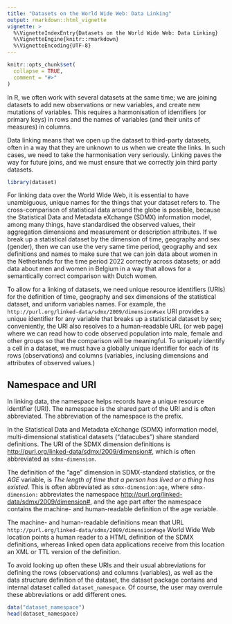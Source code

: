 ```yaml
---
title: "Datasets on the World Wide Web: Data Linking"
output: rmarkdown::html_vignette
vignette: >
  %\VignetteIndexEntry{Datasets on the World Wide Web: Data Linking}
  %\VignetteEngine{knitr::rmarkdown}
  %\VignetteEncoding{UTF-8}
---
```


```r
knitr::opts_chunk$set(
  collapse = TRUE,
  comment = "#>"
)
```

In R, we often work with several datasets at the same time; we are joining datasets to add new observations or new variables, and create new mutations of variables. This requires a harmonisation of identifiers (or primary keys) in rows and the names of variables (and their units of measures) in columns. 

Data linking means that we open up the dataset to third-party datasets, often in a way that they are unknown to us when we create the links. In such cases, we need to take the harmonisation very seriously. Linking paves the way for future joins, and we must ensure that we correctly join third party datasets.

```r
library(dataset)
```

For linking data over the World Wide Web, it is essential to have unambiguous, unique names for the things that your dataset refers to.  The cross-comparison of statistical data around the globe is possible, because the Statistical Data and Metadata eXchange (SDMX) information model, among many things, have standardised the observed values, their aggregation dimensions and measurement or description 
attributes. If we break up a statistical dataset by the dimension of time, geography and sex (gender), then we can use the very same time period, geography and sex definitions and names to make sure that we can join data about women in the Netherlands for the time period 2022 correctly across datasets; or add data about men and women in Belgium in a way that allows for a semantically correct comparison with Dutch women.

To allow for a linking of datasets, we need unique resource identifiers (URIs) for the definition of time, geography and sex dimensions of the statistical dataset, and uniform variables names. For example, the `http://purl.org/linked-data/sdmx/2009/dimension#sex` URI provides a unique identifier for any variable that breaks up a statistical dataset by sex; conveniently, the URI also resolves to a human-readable URL (or web page) where we can read how to code observed population into male, female and other groups so that the comparison will be meaningful. To uniquely identify a cell in a dataset, we must have a globally unique identifier for each of its rows (observations) and columns (variables, inclusing dimensions and attributes of observed values.) 

## Namespace and URI
In linking data, the namespace helps records have a unique resource identifier (URI). The namespace is the shared part of the URI and is often abbreviated. The abbreviation of the namespace is the prefix.

In the Statistical Data and Metadata eXchange (SDMX) information model, multi-dimensional statistical datasets ("datacubes") share standard definitions. The URI of the SDMX dimension definitions is <http://purl.org/linked-data/sdmx/2009/dimension#>, which is often abbreviated as `sdmx-dimension`.

 The definition of the "age" dimension in SDMX-standard statistics, or the  _AGE_ variable, is _The length of time that a person has lived or a thing has existed._ This is often abbreviated as `sdmx-dimension:age`, where `sdmx-dimension:`  abbreviates the namespace <http://purl.org/linked-data/sdmx/2009/dimension#>, and the age part after the namespace contains the machine- and human-readable definition of the age variable.

The machine- and human-readable definitions mean that  URL `http://purl.org/linked-data/sdmx/2009/dimension#age` World Wide Web location points a human reader to a HTML definition of the SDMX definitions, whereas linked open data applications receive from this location an XML or TTL version of the definition.

To avoid looking up often these URIs and their usual abbreviations for defining the rows (observations) and columns (variables), as well as the data structure definition of the dataset, the dataset package contains and internal dataset called `dataset_namespace`. Of course, the user may overrule these abbreviations or add different ones. 

```r
data("dataset_namespace")
head(dataset_namespace)
```

